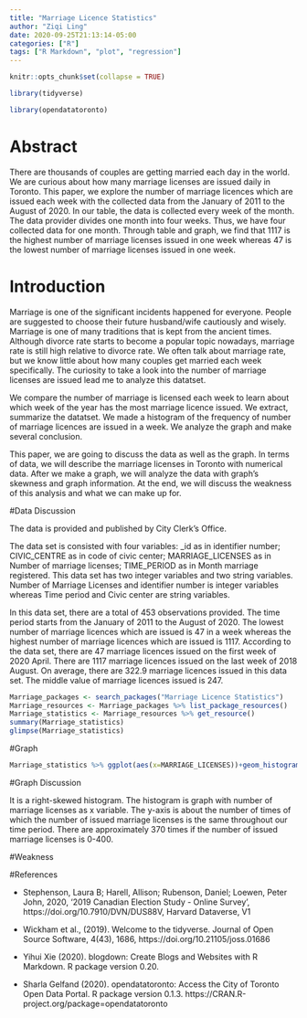 ```yaml
---
title: "Marriage Licence Statistics"
author: "Ziqi Ling"
date: 2020-09-25T21:13:14-05:00
categories: ["R"]
tags: ["R Markdown", "plot", "regression"]
---
```


```r

knitr::opts_chunk$set(collapse = TRUE)

library(tidyverse)

library(opendatatoronto)

```

# Abstract

There are thousands of couples are getting married each day in the world. We are curious about how many marriage licenses are issued daily in Toronto. This paper, we explore the number of  marriage licences which are issued each week with the collected data from the January of 2011 to the August of 2020. In our table, the data is collected every week of the month. The data provider divides one month into four weeks. Thus, we have four collected data for one month. Through table and graph, we find that 1117 is the highest number of marriage licenses issued in one week whereas 47 is the lowest number of marriage licenses issued in one week.

# Introduction 

Marriage is one of the significant incidents happened for everyone. People are suggested to choose their future husband/wife cautiously and wisely. Marriage is one of many traditions that is kept from the ancient times. Although divorce rate starts to become a popular topic nowadays, marriage rate is still high relative to divorce rate. We often talk about marriage rate, but we know little about how many couples get married each week specifically. The curiosity to take a look into the number of marriage licenses are issued lead me to analyze this datatset.  

We compare the number of marriage is licensed each week to learn about which week of the year has the most marriage licence issued. We extract, summarize the datatset. We made a histogram of the frequency of number of marriage licences are issued in a week. We analyze the graph and make several conclusion.

This paper, we are going to discuss the data as well as the graph. In terms of data, we will describe the marriage licenses in Toronto with numerical data. After we make a graph, we will analyze the data with graph's skewness and graph information. At the end, we will discuss the weakness of this analysis and what we can make up for. 


#Data Discussion

The data is provided and published by City Clerk's Office. 

The data set is consisted with four variables: _id as in identifier number; CIVIC_CENTRE as in code of civic center; MARRIAGE_LICENSES as in Number of marriage licenses; TIME_PERIOD as in Month marriage registered. This data set has two integer variables and two string variables. Number of Marriage Licenses and identifier number is integer variables whereas Time period and Civic center are string variables.

In this data set, there are a total of 453 observations provided. The time period starts from the January of 2011 to the August of 2020. The lowest number of marriage licences which are issued is 47 in a week whereas the highest number of marriage licences which are issued is 1117. According to the data set, there are 47 marriage licences issued on the first week of 2020 April. There are 1117 marriage licences issued on the last week of 2018 August. On average, there are 322.9 marriage licences issued in this data set. The middle value of marriage licences issued is 247. 

```r

Marriage_packages <- search_packages("Marriage Licence Statistics")
Marriage_resources <- Marriage_packages %>% list_package_resources()
Marriage_statistics <- Marriage_resources %>% get_resource()
summary(Marriage_statistics)
glimpse(Marriage_statistics)

```

#Graph 
```r

Marriage_statistics %>% ggplot(aes(x=MARRIAGE_LICENSES))+geom_histogram(color='grey', fill= 'pink', bins = 10)

```

#Graph Discussion 

It is a right-skewed histogram. The histogram is graph with number of marriage licenses as x variable. The y-axis is about the number of times of which the number of issued marriage licenses is the same throughout our time period. There are approximately 370 times if the number of issued marriage licenses is 0-400.

#Weakness


#References

- Stephenson, Laura B; Harell, Allison; Rubenson, Daniel; Loewen, Peter John, 2020, '2019 Canadian Election Study - Online Survey', https://doi.org/10.7910/DVN/DUS88V, Harvard Dataverse, V1

-  Wickham et al., (2019). Welcome to the tidyverse. Journal of Open Source Software, 4(43), 1686, https://doi.org/10.21105/joss.01686

- Yihui Xie (2020). blogdown: Create Blogs and Websites with R
  Markdown. R package version 0.20.
  
- Sharla Gelfand (2020). opendatatoronto: Access the City of Toronto Open Data Portal. R package version 0.1.3. https://CRAN.R-project.org/package=opendatatoronto
